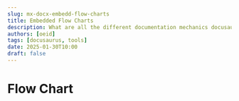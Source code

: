 ```yaml
---
slug: mx-docx-embedd-flow-charts
title: Embedded Flow Charts
description: What are all the different documentation mechanics docusaurus exposes?
authors: [oeid]
tags: [docusaurus, tools]
date: 2025-01-30T10:00
draft: false
---
```


# Flow Chart
<div id="flowchart_diagram">
  <script>
    var code = `
      st=>start: Start
      op=>operation: Perform Operation
      cond=>condition: Is condition met?
      e=>end: End

      st->op->cond
      cond(yes)->e
      cond(no)->op
    `;

    var diagram = flowchart.parse(code);
    diagram.drawSVG('diagram');
  </script>
</div>